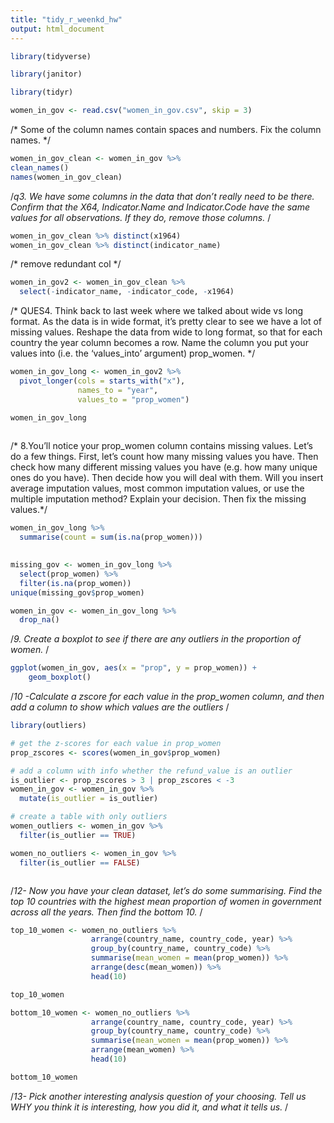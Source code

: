```yaml
---
title: "tidy_r_weenkd_hw"
output: html_document
---
```

```r
library(tidyverse)
```


```r
library(janitor)
```

```r
library(tidyr)
```

```r
women_in_gov <- read.csv("women_in_gov.csv", skip = 3)
```
/* Some of the column names contain spaces and numbers. Fix the column names. */


```r
women_in_gov_clean <- women_in_gov %>%
clean_names()
names(women_in_gov_clean)

```

/*q3.  We have some columns in the data that don’t really need to be there. Confirm that the X64, Indicator.Name and Indicator.Code have the same values for all observations. If they do, remove those columns.   */

```r
women_in_gov_clean %>% distinct(x1964)
women_in_gov_clean %>% distinct(indicator_name)
```
/* remove redundant col  */
```r
women_in_gov2 <- women_in_gov_clean %>% 
  select(-indicator_name, -indicator_code, -x1964)
```


/* QUES4. Think back to last week where we talked about wide vs long format. As the data is in wide format, it’s pretty clear to see we have a lot of missing values. Reshape the data from wide to long format, so that for each country the year column becomes a row. Name the column you put your values into (i.e. the ‘values_into’ argument) prop_women. */


```r
women_in_gov_long <- women_in_gov2 %>%
  pivot_longer(cols = starts_with("x"), 
               names_to = "year", 
               values_to = "prop_women")

women_in_gov_long
    
```
/* 8.You’ll notice your prop_women column contains missing values. Let’s do a few things. First, let’s count how many missing values you have. Then check how many different missing values you have (e.g. how many unique ones do you have). Then decide how you will deal with them. Will you insert average imputation values, most common imputation values, or use the multiple imputation method? Explain your decision. Then fix the missing values.*/

```r
women_in_gov_long %>%
  summarise(count = sum(is.na(prop_women)))
  

```
```r
missing_gov <- women_in_gov_long %>% 
  select(prop_women) %>% 
  filter(is.na(prop_women))
unique(missing_gov$prop_women)
```
```r
women_in_gov <- women_in_gov_long %>%
  drop_na()
```

/*9.   Create a boxplot to see if there are any outliers in the proportion of women. */


```r
ggplot(women_in_gov, aes(x = "prop", y = prop_women)) +
    geom_boxplot()

```
/*10 -Calculate a zscore for each value in the prop_women column, and then add a column to show which values are the outliers     */
```r
library(outliers)

# get the z-scores for each value in prop_women
prop_zscores <- scores(women_in_gov$prop_women)

# add a column with info whether the refund_value is an outlier
is_outlier <- prop_zscores > 3 | prop_zscores < -3
women_in_gov <- women_in_gov %>%
  mutate(is_outlier = is_outlier)

# create a table with only outliers
women_outliers <- women_in_gov %>% 
  filter(is_outlier == TRUE)

women_no_outliers <- women_in_gov %>%
  filter(is_outlier == FALSE)
```

```r

```

/*12- Now you have your clean dataset, let’s do some summarising. Find the top 10 countries with the highest mean proportion of women in government across all the years. Then find the bottom 10.      */
```r
top_10_women <- women_no_outliers %>%
                  arrange(country_name, country_code, year) %>%
                  group_by(country_name, country_code) %>%
                  summarise(mean_women = mean(prop_women)) %>%
                  arrange(desc(mean_women)) %>%
                  head(10)

top_10_women
```
```r
bottom_10_women <- women_no_outliers %>%
                  arrange(country_name, country_code, year) %>%
                  group_by(country_name, country_code) %>%
                  summarise(mean_women = mean(prop_women)) %>%
                  arrange(mean_women) %>%
                  head(10)

bottom_10_women
```


/*13-  Pick another interesting analysis question of your choosing. Tell us WHY you think it is interesting, how you did it, and what it tells us.   */

